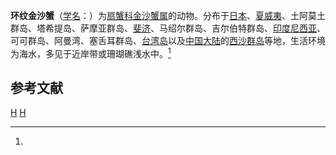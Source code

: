 {{Speciesbox
| taxon = Lydia annulipes
| image = Specimen of Lydia annulipes in National Museum of Natural Science in Taiwan.jpg
| binomial_authority = (H. Milne-Edwards, 1834)<ref name='id11818'>{{cite web| url =http://www.bioinfo.cn/db05/BjdwSpecies.php?action=view&id=11818| title =环纹金沙蟹| work =《中国动物物种编目数据库》| publisher =中国科学院微生物研究所| author =中国科学院动物研究所| accessdate =2009-04-28| deadurl =yes| archiveurl =https://web.archive.org/web/20160305091606/http://www.bioinfo.cn/db05/BjdwSpecies.php?action=view&id=11818| archivedate =2016-03-05}}</ref>
}}

'''环纹金沙蟹'''（[[学名|学名]]：{{lang|la|''Lydia annulipes''}}）为[[扇蟹科|扇蟹科]][[金沙蟹属|金沙蟹属]]的动物。分布于[[日本|日本]]、[[夏威夷|夏威夷]]、土阿莫土群岛、塔希提岛、萨摩亚群岛、[[斐济|斐济]]、马绍尔群岛、吉尔伯特群岛、[[印度尼西亚|印度尼西亚]]、可可群岛、阿曼湾、塞舌耳群岛、[[台湾岛|台湾岛]]以及[[中国大陆|中国大陆]]的[[西沙群岛|西沙群岛]]等地，生活环境为海水，多见于近岸带或珊瑚礁浅水中。<ref name='id11818'/>

== 参考文献 ==
{{reflist}}

{{螃蟹小作品}}

{{taxonbar}}
[[Category:_1834年描述的动物|H]]
[[Category:金沙蟹属|H]]